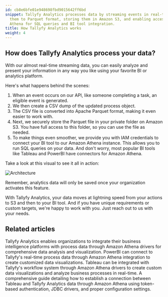 ```yaml
---
id: cb8e6bfe01e948698fbd9015642ff6bd
snippet: Tallyfy Analytics processes data by streaming events in real-time, converting
  them to Parquet format, storing them in Amazon S3, and enabling access through Amazon
  Athena for SQL queries and BI tool integration.
title: How Tallyfy Analytics works
weight: 4
---
```


## How does Tallyfy Analytics process your data?

With our almost real-time streaming data, you can easily analyze and present your information in any way you like using your favorite BI or analytics platform.

Here's what happens behind the scenes:

1. When an event occurs on our API, like someone completing a task, an eligible event is generated.
2. We then create a CSV dump of the updated process object.
3. The CSV file is converted into Apache Parquet format, making it even easier to work with.
4. Next, we securely store the Parquet file in your private folder on Amazon S3. You have full access to this folder, so you can use the file as needed.
5. To make things even smoother, we provide you with IAM credentials to connect your BI tool to our Amazon Athena instance. This allows you to run SQL queries on your data. And don't worry, most popular BI tools like Tableau and PowerBI have connectors for Amazon Athena.

Take a look at this visual to see it all in action:

![Architecture](https://screenshots.tallyfy.com/file-8BhMH6hz3y.png)

Remember, analytics data will only be saved once your organization activates this feature.

With Tallyfy Analytics, your data moves at lightning speed from your actions to S3 and then to your BI tool. And if you have unique requirements or custom targets, we're happy to work with you. Just reach out to us with your needs.


## Related articles
<CardGrid>
<LinkTitleCard header="<b>Integrations > Tallyfy Analytics</b>" href="/products/pro/integrations/analytics/" > Tallyfy Analytics enables organizations to integrate their business intelligence platforms with process data through Amazon Athena drivers for comprehensive data analysis and visualization. </LinkTitleCard>
<LinkTitleCard header="<b>Analytics > PowerBI</b>" href="/products/pro/integrations/analytics/powerbi/" > PowerBI can connect to Tallyfy's real-time process data through Amazon Athena integration to create customized data visualizations. </LinkTitleCard>
<LinkTitleCard header="<b>Analytics > Tableau</b>" href="/products/pro/integrations/analytics/tableau/" > Tableau can be integrated with Tallyfy's workflow system through Amazon Athena drivers to create custom data visualizations and analyze business processes in real-time. </LinkTitleCard>
<LinkTitleCard header="<b>Tableau > Connect Tableau to Tallyfy</b>" href="/products/pro/integrations/analytics/tableau/how-can-i-connect-tableau-to-my-tallyfy-data/" > A comprehensive guide detailing how to establish a connection between Tableau and Tallyfy Analytics data through Amazon Athena using token-based authentication, JDBC drivers, and proper configuration settings. </LinkTitleCard>
</CardGrid>